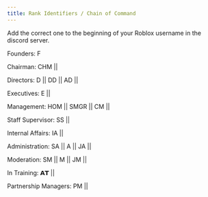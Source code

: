 ```yaml
---
title: Rank Identifiers / Chain of Command
---
```


Add the correct one to the beginning of your Roblox username in the discord server.

Founders: F

Chairman: CHM ||

Directors: D || DD || AD ||

Executives: E ||

Management: HOM || SMGR || CM ||

Staff Supervisor: SS ||

Internal Affairs: IA ||

Administration: SA || A || JA ||

Moderation: SM || M || JM ||

In Training: 𝗔𝗧 ||

Partnership Managers: PM ||
